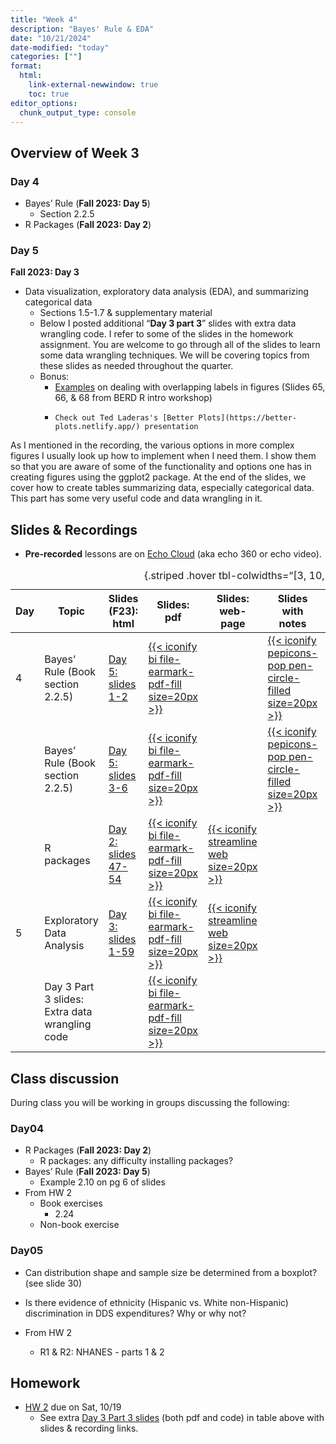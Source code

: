 ```yaml
---
title: "Week 4"
description: "Bayes' Rule & EDA"
date: "10/21/2024"
date-modified: "today"
categories: [""]
format: 
  html:
    link-external-newwindow: true
    toc: true
editor_options: 
  chunk_output_type: console
---
```


## Overview of Week 3

### Day 4

-   Bayes' Rule (**Fall 2023: Day 5**)
    -   Section 2.2.5
-   R Packages (**Fall 2023: Day 2**)

### Day 5

**Fall 2023: Day 3**

-   Data visualization, exploratory data analysis (EDA), and summarizing categorical data
    -   Sections 1.5-1.7 & supplementary material
    -   Below I posted additional "__Day 3 part 3__" slides with extra data wrangling code. I refer to some of the slides in the homework assignment. You are welcome to go through all of the slides to learn some data wrangling techniques. We will be covering topics from these slides as needed throughout the quarter. 
    -   Bonus: 
        -   [Examples](https://berd-r-intro2024.netlify.app/slides_r_berd_2024#/barplots) on dealing with overlapping labels in figures (Slides 65, 66, & 68 from BERD R intro workshop)
        -     Check out Ted Laderas's [Better Plots](https://better-plots.netlify.app/) presentation

::: callout-note
As I mentioned in the recording, the various options in more complex figures I usually look up how to implement when I need them. I show them so that you are aware of some of the functionality and options one has in creating figures using the ggplot2 package. At the end of the slides, we cover how to create tables summarizing data, especially categorical data. This part has some very useful code and data wrangling in it.
:::

## Slides & Recordings

-   **Pre-recorded** lessons are on [Echo Cloud](https://echo360.org/section/4a58d645-5753-4e4f-b962-f8825f59baba/home) (aka echo 360 or echo video).

| Day | Topic | Slides (F23): html | Slides: pdf | Slides: web-page | Slides with notes | Recording Link (F23) | Duration | Code: qmd | Code: html |
|--------|--------|--------|--------|--------|--------|--------|--------|--------|--------|
| 4 | Bayes' Rule (Book section 2.2.5) | [Day 5: slides 1-2](../slides/Day05_bsta511.qmd) | [{{< iconify bi file-earmark-pdf-fill size=20px >}}](../LaTeX_slides/Day05_bsta511.pdf) |  | [{{< iconify pepicons-pop pen-circle-filled size=20px >}}](../LaTeX_slides/Day05_bsta511_notes.pdf) | [Day 5 Part 1](https://echo360.org/lesson/77ab7ace-a200-4455-ae0d-8fd0be3216ef/classroom#sortDirection=desc) | 22 min |  |  |
|  | Bayes' Rule (Book section 2.2.5) | [Day 5: slides 3-6](../slides/Day05_bsta511.qmd) | [{{< iconify bi file-earmark-pdf-fill size=20px >}}](../LaTeX_slides/Day05_bsta511.pdf) |  | [{{< iconify pepicons-pop pen-circle-filled size=20px >}}](../LaTeX_slides/Day05_bsta511_notes.pdf) | [Day 5 Part 2](https://echo360.org/lesson/51a9cd82-0772-4254-b4bb-41bbeefcd062/classroom#sortDirection=desc) | 22 min |  |  |
|  | R packages | [Day 2: slides 47-54](../slides/Day02_bsta511.qmd#/r-packages---day-4-in-f24) | [{{< iconify bi file-earmark-pdf-fill size=20px >}}](../slides_pdf/Day02_bsta511.pdf) | [{{< iconify streamline web size=20px >}}](../slides_md/Day02_bsta511_md.qmd#r-packages---day-4-in-f24) |  | [Day 2 Part 4](https://echo360.org/lesson/9536c32e-4f83-492e-b12a-0afb73fbcd4a/classroom#sortDirection=desc) | 30 min | [{{< iconify simple-icons:quarto >}}](https://github.com/niederhausen/BSTA_511_F24/blob/main/slides_code/Day02_bsta511_code.qmd) | [{{< iconify ph file-html-light size=25px >}}](../slides_code/Day02_bsta511_code.qmd#r-packages---day-4-in-f24) |
| 5 | Exploratory Data Analysis | [Day 3: slides 1-59](../slides/Day03_bsta511.qmd) | [{{< iconify bi file-earmark-pdf-fill size=20px >}}](../slides_pdf/Day03_bsta511.pdf) | [{{< iconify streamline web size=20px >}}](../slides_md/Day03_bsta511_md.qmd) |  | [Day 3](https://echo360.org/lesson/8ba30718-f090-4e31-ad77-85e449d70c85/classroom#sortDirection=desc) | 1 hr 18 min | [{{< iconify simple-icons:quarto >}}](https://github.com/niederhausen/BSTA_511_F24/blob/main/slides_code/Day03_bsta511_code.qmd) | [{{< iconify ph file-html-light size=25px >}}](../slides_code/Day03_bsta511_code.qmd) |
|  | Day 3 Part 3 slides: Extra data wrangling code |  | [{{< iconify bi file-earmark-pdf-fill size=20px >}}](../slides_pdf/Day03_bsta511_part3_data_wrangling.pdf) |  |  |  |  | [{{< iconify simple-icons:quarto >}}](https://github.com/niederhausen/BSTA_511_F24/blob/main/slides_code/Day03_bsta511_code_part3_data_wrangling.qmd) | [{{< iconify ph file-html-light size=25px >}}](../slides_code/Day03_bsta511_code_part3_data_wrangling.qmd) |

: {.striped .hover tbl-colwidths="\[3, 10, 8, 5, 5, 5, 6, 6, 5, 5\]"}

## Class discussion

During class you will be working in groups discussing the following:

<!-- [Class discussion Google doc link]() -->

### Day04

-   R Packages (**Fall 2023: Day 2**)
    -   R packages: any difficulty installing packages?
-   Bayes' Rule (**Fall 2023: Day 5**)
    -   Example 2.10 on pg 6 of slides
-   From HW 2
    -   Book exercises
        -   2.24
    -   Non-book exercise

### Day05

-   Can distribution shape and sample size be determined from a boxplot? (see slide 30)

-   Is there evidence of ethnicity (Hispanic vs. White non-Hispanic) discrimination in DDS expenditures? Why or why not?

-   From HW 2

    -   R1 & R2: NHANES - parts 1 & 2

<!-- ### Part 2 slides -->

<!-- The Day 3 Part 2 slides include extra EDA to examine further the question of whether there is evidence of ethnicity (Hispanic vs. White non-Hispanic) discrimination in DDS expenditures based on the data. -->

<!-- * [html](../slides/Day03_bsta511_part2.qmd) -->

<!-- * [pdf](https://drive.google.com/file/d/1IofJF8cXrEyfVokBOw0WOcQGuGfETvsu/view?usp=sharing) -->

<!-- * [webpage](../slides_md/Day03_bsta511_md_part2.qmd) -->

<!-- * Code file: [qmd](https://github.com/niederhausen/BSTA_511_F24/blob/main/slides_code/Day03_bsta511_code_part2.qmd), [html](../slides_code/Day03_bsta511_code_part2.qmd) -->

<!-- ### Part 3 slides: Data Wrangling -->

<!-- The Day 3 Part 3 slides provide more data wrangling examples. Some of the functions covered were used in the Day 3 Part 2 slides.  -->

<!-- _HW 2 makes reference to some of the functions in these slides._ -->

<!-- * [pdf](https://drive.google.com/file/d/1IfubP0ei-5jTIVs33dyoEqjMIY-Q8qBe/view?usp=sharing) -->

<!-- * Code file: [qmd](https://github.com/niederhausen/BSTA_511_F24/blob/main/slides_code/Day03_bsta511_code_part3_data_wrangling.qmd), [html](../slides_code/Day03_bsta511_code_part3_data_wrangling.qmd) -->

## Homework

-   [HW 2](../homework/HW_2_F24_bsta511.qmd) due on Sat, 10/19
    -   See extra [Day 3 Part 3 slides](../slides_pdf/Day03_bsta511_part3_data_wrangling.pdf) (both pdf and code) in table above with slides & recording links.
